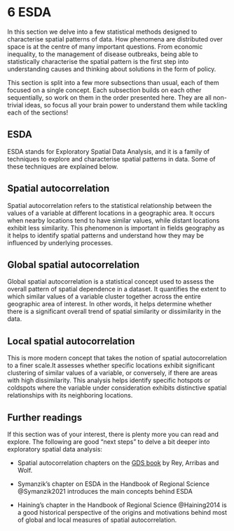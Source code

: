 # 6 ESDA {#sec-spatial-esda .unnumbered}

In this section we delve into a few statistical methods designed to characterise spatial patterns of data. How phenomena are distributed over space is at the centre of many important questions. From economic inequality, to the management of disease outbreaks, being able to statistically characterise the spatial pattern is the first step into understanding causes and thinking about solutions in the form of policy.

This section is split into a few more subsections than usual, each of them focused on a single concept. Each subsection builds on each other sequentially, so work on them in the order presented here. They are all non-trivial ideas, so focus all your brain power to understand them while tackling each of the sections!

## ESDA

ESDA stands for Exploratory Spatial Data Analysis, and it is a family of techniques to explore and characterise spatial patterns in data. Some of these techniques are explained below.

## Spatial autocorrelation

Spatial autocorrelation refers to the statistical relationship between the values of a variable at different locations in a geographic area. It occurs when nearby locations tend to have similar values, while distant locations exhibit less similarity. This phenomenon is important in fields geography as it helps to identify spatial patterns and understand how they may be influenced by underlying processes.

## Global spatial autocorrelation

Global spatial autocorrelation is a statistical concept used to assess the overall pattern of spatial dependence in a dataset. It quantifies the extent to which similar values of a variable cluster together across the entire geographic area of interest. In other words, it helps determine whether there is a significant overall trend of spatial similarity or dissimilarity in the data.

## Local spatial autocorrelation

This is more modern concept that takes the notion of spatial autocorrelation to a finer scale.It assesses whether specific locations exhibit significant clustering of similar values of a variable, or conversely, if there are areas with high dissimilarity. This analysis helps identify specific hotspots or coldspots where the variable under consideration exhibits distinctive spatial relationships with its neighboring locations.

## Further readings

If this section was of your interest, there is plenty more you can read and explore. The following are good "next steps" to delve a bit deeper into exploratory spatial data analysis:

-   Spatial autocorrelation chapters on the [GDS book](https://geographicdata.science/book/intro.html#) by Rey, Arribas and Wolf.

-   Symanzik's chapter on ESDA in the Handbook of Regional Science @Symanzik2021 introduces the main concepts behind ESDA

-   Haining's chapter in the Handbook of Regional Science @Haining2014 is a good historical perspective of the origins and motivations behind most of global and local measures of spatial autocorrelation.
